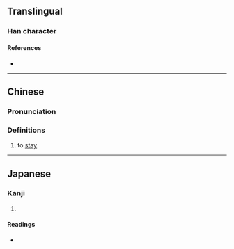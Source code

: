 {{character info/new}}
==Translingual==

===Han character===
{{Han char|rn=9|rad=人|as=14|sn=16|four=|canj=OFFD|ids=⿰亻榮}}

====References====
* {{Han ref|kx=0120.111|dkj=01242|dj=0254.070|hdz=10232.010|uh=511D|ud=20765}}

----

==Chinese==
{{zh-forms}}

===Pronunciation===
{{zh-pron
|m=qióng
|c=king4
|mc=
|oc=
|ma=
|cat=v
}}

===Definitions===
{{zh-hanzi}}

# to [[stay]]

----

==Japanese==

===Kanji===
{{ja-kanji|grade=|rs=人14}}

# {{rfdef|ja|sort=人14}}

====Readings====
* {{ja-readings|on=[[けい]] (kei)|kun=[[まつ]] (matsu)}}